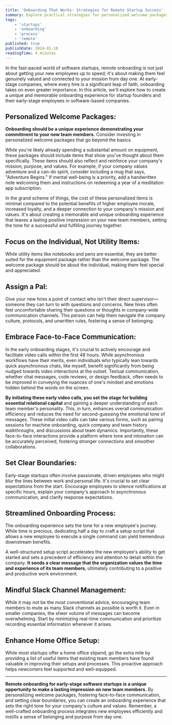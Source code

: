 ```yaml
---
title: 'Onboarding That Works: Strategies for Remote Startup Success'
summary: Explore practical strategies for personalized welcome packages, face-to-face communication, and efficient onboarding to create a strong sense of belonging and purpose from day one in early-stage software startups.
tags:
    - 'startups'
    - 'onboarding'
    - 'process'
    - 'remote'
published: true
publishDate: 2024-01-10
readingTime: 4 minutes
---
```


In the fast-paced world of software startups, remote onboarding is not just about getting your new employees up to speed; it's about making them feel genuinely valued and connected to your mission from day one. At early-stage companies, where every hire is a significant leap of faith, onboarding takes on even greater importance. In this article, we'll explore how to create a unique and memorable onboarding experience for startup founders and their early-stage employees in software-based companies.

## Personalized Welcome Packages:

**Onboarding should be a unique experience demonstrating your commitment to your new team members.** Consider investing in personalized welcome packages that go beyond the basics.

While you're likely already spending a substantial amount on equipment, these packages should include items that show you've thought about them specifically. These items should also reflect and reinforce your company's mission, purpose, and values. For example, if your company values adventure and a can-do spirit, consider including a mug that says, "Adventure Begins." If mental well-being is a priority, add a handwritten note welcoming them and instructions on redeeming a year of a meditation app subscription.

In the grand scheme of things, the cost of these personalized items is minimal compared to the potential benefits of higher employee morale, increased loyalty, and a deeper connection to your company's mission and values. It's about creating a memorable and unique onboarding experience that leaves a lasting positive impression on your new team members, setting the tone for a successful and fulfilling journey together.

## Focus on the Individual, Not Utility Items:

While utility items like notebooks and pens are essential, they are better suited for the equipment package rather than the welcome package. The welcome package should be about the individual, making them feel special and appreciated.

## Assign a Pal:

Give your new hires a point of contact who isn't their direct supervisor—someone they can turn to with questions and concerns. New hires often feel uncomfortable sharing their questions or thoughts in company-wide communication channels. This person can help them navigate the company culture, protocols, and unwritten rules, fostering a sense of belonging.

## Embrace Face-to-Face Communication:

In the early onboarding stages, it's crucial to actively encourage and facilitate video calls within the first 48 hours. While asynchronous workflows have their merits, even individuals who typically lean towards quick asynchronous chats, like myself, benefit significantly from being nudged towards video interactions at the outset. Textual communication, whether chat messages, code reviews, or design feedback, often needs to be improved in conveying the nuances of one's mindset and emotions hidden behind the words on the screen.

**By initiating these early video calls, you set the stage for building essential relational capital** and gaining a deeper understanding of each team member's personality. This, in turn, enhances overall communication efficiency and reduces the need for second-guessing the emotional tone of messages. These initial video calls can take various forms, such as pairing sessions for machine onboarding, quick company and team history walkthroughs, and discussions about team dynamics. Importantly, these face-to-face interactions provide a platform where tone and intonation can be accurately perceived, fostering stronger connections and smoother collaborations.

## Set Clear Boundaries:

Early-stage startups often involve passionate, driven employees who might blur the lines between work and personal life. It's crucial to set clear expectations from the start. Encourage employees to silence notifications at specific hours, explain your company's approach to asynchronous communication, and clarify response expectations.

## Streamlined Onboarding Process:

The onboarding experience sets the tone for a new employee's journey. While time is precious, dedicating half a day to craft a setup script that allows a new employee to execute a single command can yield tremendous downstream benefits.

A well-structured setup script accelerates the new employee's ability to get started and sets a precedent of efficiency and attention to detail within the company. **It sends a clear message that the organization values the time and experience of its team members**, ultimately contributing to a positive and productive work environment.

## Mindful Slack Channel Management:

While it may not be the most conventional advice, encouraging team members to mute as many Slack channels as possible is worth it. Even in smaller companies, the sheer volume of messages can become overwhelming. Start by minimizing real-time communication and prioritize recording essential information whenever it arises.

## Enhance Home Office Setup:

While most startups offer a home office stipend, go the extra mile by providing a list of useful items that existing team members have found valuable in improving their setups and processes. This proactive approach helps newcomers feel supported and well-equipped.

---

**Remote onboarding for early-stage software startups is a unique opportunity to make a lasting impression on new team members.** By personalizing welcome packages, fostering face-to-face communication, and setting clear boundaries, you can create an onboarding experience that sets the right tone for your company's culture and values. Remember, a well-crafted onboarding process integrates new employees efficiently and instills a sense of belonging and purpose from day one.
